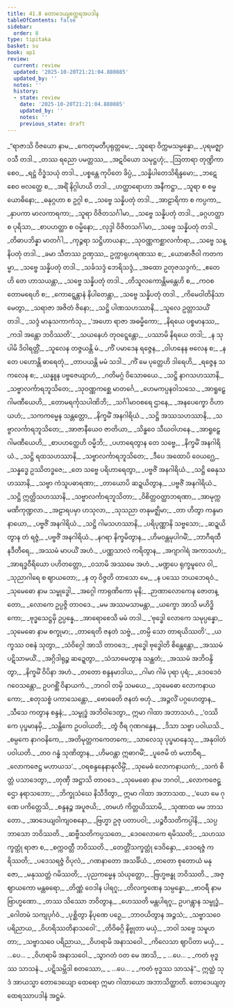 ```yaml
---
title: 41.8 တောဒေယျတ္ထေရအပဒါန
tableOfContents: false
sidebar:
  order: 8
type: tipitaka
basket: su
book: ap1
review:
  current: review
  updated: '2025-10-20T21:21:04.880885'
  updated_by: ''
  notes: ''
  history:
  - state: review
    date: '2025-10-20T21:21:04.880885'
    updated_by: ''
    notes: ''
    previous_state: draft
---
```



<DynamicBreadcrumb />


<ReviewStatus review={frontmatter.review} showDetails={true} />

<HypothesisAnnotation frontmatter={frontmatter} />

<Division number="224" book="ap1" e="ch" v="20" p="415">

<Paragraph number="5084" type="verses" book="ap1">
_“ရာဇာသိ ဝိဇယော နာမ,_  
_ကေတုမတီပုရုတ္တမေ;_  
_သူရော ဝိက္ကမသမ္ပန္နော,_  
_ပုရမဇ္ဈာဝသီ တဒါ._  

</Paragraph>

</Division>
<Division number="225" book="ap1" e="ch" v="20" p="415">

<Paragraph number="5085" type="verses" book="ap1">
_တဿ ရညော ပမတ္တဿ,_  
_အဋဝိယော သမုဋ္ဌဟုံ;_  
_ဩတာရာ တုဏ္ဍိကာ စေဝ,_  
_ရဋ္ဌံ ဝိဒ္ဓံသယုံ တဒါ._  

</Paragraph>

</Division>
<Division number="226" book="ap1" e="ch" v="20" p="415">

<Paragraph number="5086" type="verses" book="ap1">
_ပစ္စန္တေ ကုပိတေ ခိပ္ပံ,_  
_သန္နိပါတေသိရိန္ဒမော;_  
_ဘဋေ စေဝ ဗလတ္ထေ စ,_  
_အရိံ နိဂ္ဂါဟယိ တဒါ._  

</Paragraph>

</Division>
<Division number="227" book="ap1" e="ch" v="20" p="415">

<Paragraph number="5087" type="verses" book="ap1">
_ဟတ္ထာရောဟာ အနီကဋ္ဌာ,_  
_သူရာ စ စမ္မယောဓိနော;_  
_ဓနုဂ္ဂဟာ စ ဥဂ္ဂါ စ,_  
_သဗ္ဗေ သန္နိပတုံ တဒါ._  

</Paragraph>

</Division>
<Division number="228" book="ap1" e="ch" v="20" p="415">

<Paragraph number="5088" type="verses" book="ap1">
_အာဠာရိကာ စ ကပ္ပကာ,_  
_နှာပကာ မာလကာရကာ;_  
_သူရာ ဝိဇိတသင်္ဂါမာ,_  
_သဗ္ဗေ သန္နိပတုံ တဒါ._  

</Paragraph>

</Division>
<Division number="229" book="ap1" e="ch" v="20" p="415">

<Paragraph number="5089" type="verses" book="ap1">
_ခဂ္ဂဟတ္ထာ စ ပုရိသာ,_  
_စာပဟတ္ထာ စ ဝမ္မိနော;_  
_လုဒ္ဒါ ဝိဇိတသင်္ဂါမာ,_  
_သဗ္ဗေ သန္နိပတုံ တဒါ._  

</Paragraph>

</Division>
<Division number="230" book="ap1" e="ch" v="20" p="416">

<Paragraph number="5090" type="verses" book="ap1">
_တိဓာပဘိန္နာ မာတင်္ဂါ,_  
_ကုဉ္ဇရာ သဋ္ဌိဟာယနာ;_  
_သုဝဏ္ဏကစ္ဆာလင်္ကာရာ,_  
_သဗ္ဗေ သန္နိပတုံ တဒါ._  

</Paragraph>

</Division>
<Division number="231" book="ap1" e="ch" v="20" p="416">

<Paragraph number="5091" type="verses" book="ap1">
_ခမာ သီတဿ ဥဏှဿ,_  
ဥက္ကာရုဟရဏဿ စ;_  
_ယောဓာဇီဝါ ကတကမ္မာ,_  
_သဗ္ဗေ သန္နိပတုံ တဒါ._  

</Paragraph>

</Division>
<Division number="232" book="ap1" e="ch" v="20" p="416">

<Paragraph number="5092" type="verses" book="ap1">
_သင်္ခသဒ္ဒံ ဘေရိသဒ္ဒံ,_  
_အထော ဥတုဇသဒ္ဒကံ;_  
_ဧတေဟိ တေ ဟာသယန္တာ,_  
_သဗ္ဗေ သန္နိပတုံ တဒါ._  

</Paragraph>

</Division>
<Division number="233" book="ap1" e="ch" v="20" p="416">

<Paragraph number="5093" type="verses" book="ap1">
_တိသူလကောန္တိမန္တေဟိ စ,_  
_ကဝစတောမရေဟိ စ;_  
_ကောဋ္ဋေန္တာနံ နိပါတေန္တာ,_  
_သဗ္ဗေ သန္နိပတုံ တဒါ._  

</Paragraph>

</Division>
<Division number="234" book="ap1" e="ch" v="20" p="416">

<Paragraph number="5094" type="verses" book="ap1">
_ကိမေဝါတိနိသာမေတွာ,_  
_သရာဇာ အဇိတံ ဇိနော;_  
_သဋ္ဌိ ပါဏသဟဿာနိ,_  
_သူလေ ဥတ္တာသယိံ တဒါ._  

</Paragraph>

</Division>
<Division number="235" book="ap1" e="ch" v="20" p="416">

<Paragraph number="5095" type="verses" book="ap1">
_သဒ္ဒံ မာနုသကာကံသု,_  
_‘အဟော ရာဇာ အဓမ္မိကော;_  
_နိရယေ ပစ္စမာနဿ,_  
_ကဒါ အန္တော ဘဝိဿတိ’._  

</Paragraph>

</Division>
<Division number="236" book="ap1" e="ch" v="20" p="416">

<Paragraph number="5096" type="verses" book="ap1">
_သယနေဟံ တုဝဋ္ဋေန္တော,_  
_ပဿာမိ နိရယေ တဒါ;_  
_န သုပါမိ ဒိဝါရတ္တိံ,_  
_သူလေန တဇ္ဇယန္တိ မံ._  

</Paragraph>

</Division>
<Division number="237" book="ap1" e="ch" v="20" p="416">

<Paragraph number="5097" type="verses" book="ap1">
_ကိံ ပမာဒေန ရဇ္ဇေန,_  
_ဝါဟနေန ဗလေန စ;_  
_န တေ ပဟောန္တိ ဓာရေတုံ,_  
_တာပယန္တိ မမံ သဒါ._  

</Paragraph>

</Division>
<Division number="238" book="ap1" e="ch" v="20" p="416">

<Paragraph number="5098" type="verses" book="ap1">
_ကိံ မေ ပုတ္တေဟိ ဒါရေဟိ,_  
_ရဇ္ဇေန သကလေန စ;_  
_ယန္နူန ပဗ္ဗဇေယျာဟံ,_  
_ဂတိမဂ္ဂံ ဝိသောဓယေ._  

</Paragraph>

</Division>
<Division number="239" book="ap1" e="ch" v="20" p="416">

<Paragraph number="5099" type="verses" book="ap1">
_သဋ္ဌိ နာဂသဟဿာနိ,_  
_သဗ္ဗာလင်္ကာရဘူသိတေ;_  
_သုဝဏ္ဏကစ္ဆေ မာတင်္ဂေ,_  
_ဟေမကပ္ပနဝါသသေ._  

</Paragraph>

</Division>
<Division number="240" book="ap1" e="ch" v="20" p="416">

<Paragraph number="5100" type="verses" book="ap1">
_အာရူဠှေ ဂါမဏီယေဟိ,_  
_တောမရင်္ကုသပါဏိဘိ;_  
_သင်္ဂါမာဝစရေ ဌာနေ,_  
_အနပေက္ခော ဝိဟာယဟံ;_  
_သကကမ္မေန သန္တတ္တော,_  
_နိက္ခမိံ အနဂါရိယံ._  

</Paragraph>

</Division>
<Division number="241" book="ap1" e="ch" v="20" p="417">

<Paragraph number="5101" type="verses" book="ap1">
_သဋ္ဌိ အဿသဟဿာနိ,_  
_သဗ္ဗာလင်္ကာရဘူသိတေ;_  
_အာဇာနီယေဝ ဇာတိယာ,_  
_သိန္ဓဝေ သီဃဝါဟနေ._  

</Paragraph>

</Division>
<Division number="242" book="ap1" e="ch" v="20" p="417">

<Paragraph number="5102" type="verses" book="ap1">
_အာရူဠှေ ဂါမဏီယေဟိ,_  
_စာပဟတ္ထေဟိ ဝမ္မိဘိ;_  
_ပဟာရေတွာန တေ သဗ္ဗေ,_  
_နိက္ခမိံ အနဂါရိယံ._  

</Paragraph>

</Division>
<Division number="243" book="ap1" e="ch" v="20" p="417">

<Paragraph number="5103" type="verses" book="ap1">
_သဋ္ဌိ ရထသဟဿာနိ,_  
_သဗ္ဗာလင်္ကာရဘူသိတေ;_  
_ဒီပေ အထောပိ ဝေယဂ္ဃေ,_  
_သန္နဒ္ဓေ ဥဿိတဒ္ဓဇေ;_  
_တေ သဗ္ဗေ ပရိဟာရေတွာ,_  
_ပဗ္ဗဇိံ အနဂါရိယံ._  

</Paragraph>

</Division>
<Division number="244" book="ap1" e="ch" v="20" p="417">

<Paragraph number="5104" type="verses" book="ap1">
_သဋ္ဌိ ဓေနုသဟဿာနိ,_  
_သဗ္ဗာ ကံသူပဓာရဏာ;_  
_တာယောပိ ဆဍ္ဍယိတွာန,_  
_ပဗ္ဗဇိံ အနဂါရိယံ._  

</Paragraph>

</Division>
<Division number="245" book="ap1" e="ch" v="20" p="417">

<Paragraph number="5105" type="verses" book="ap1">
_သဋ္ဌိ ဣတ္ထိသဟဿာနိ,_  
_သဗ္ဗာလင်္ကာရဘူသိတာ;_  
_ဝိစိတ္တဝတ္ထာဘရဏာ,_  
_အာမုက္ကမဏိကုဏ္ဍလာ._  

</Paragraph>

</Division>
<Division number="246" book="ap1" e="ch" v="20" p="417">

<Paragraph number="5106" type="verses" book="ap1">
_အဠာရပမှာ ဟသုလာ,_  
_သုသညာ တနုမဇ္ဈိမာ;_  
_တာ ဟိတွာ ကန္ဒမာနာယော,_  
_ပဗ္ဗဇိံ အနဂါရိယံ._  

</Paragraph>

</Division>
<Division number="247" book="ap1" e="ch" v="20" p="417">

<Paragraph number="5107" type="verses" book="ap1">
_သဋ္ဌိ ဂါမသဟဿာနိ,_  
_ပရိပုဏ္ဏာနိ သဗ္ဗသော;_  
_ဆဍ္ဍယိတွာန တံ ရဇ္ဇံ,_  
_ပဗ္ဗဇိံ အနဂါရိယံ._  

</Paragraph>

</Division>
<Division number="248" book="ap1" e="ch" v="20" p="417">

<Paragraph number="5108" type="verses" book="ap1">
_နဂရာ နိက္ခမိတွာန,_  
_ဟိမဝန္တမုပါဂမိံ;_  
_ဘာဂီရထီနဒီတီရေ,_  
_အဿမံ မာပယိံ အဟံ._  

</Paragraph>

</Division>
<Division number="249" book="ap1" e="ch" v="20" p="417">

<Paragraph number="5109" type="verses" book="ap1">
_ပဏ္ဏသာလံ ကရိတွာန,_  
_အဂျာဂါရံ အကာသဟံ;_  
_အာရဒ္ဓဝီရိယော ပဟိတတ္တော,_  
_ဝသာမိ အဿမေ အဟံ._  

</Paragraph>

</Division>
<Division number="250" book="ap1" e="ch" v="20" p="417">

<Paragraph number="5110" type="verses" book="ap1">
_မဏ္ဍပေ ရုက္ခမူလေ ဝါ,_  
_သုညာဂါရေ စ ဈာယတော;_  
_န တု ဝိဇ္ဇတိ တာသော မေ,_  
_န ပဿေ ဘယဘေရဝံ._  

</Paragraph>

</Division>
<Division number="251" book="ap1" e="ch" v="20" p="417">

<Paragraph number="5111" type="verses" book="ap1">
_သုမေဓော နာမ သမ္ဗုဒ္ဓေါ,_  
_အဂ္ဂေါ ကာရုဏိကော မုနိ;_  
_ဉာဏာလောကေန ဇောတန္တော,_  
_လောကေ ဥပ္ပဇ္ဇိ တာဝဒေ._  

</Paragraph>

</Division>
<Division number="252" book="ap1" e="ch" v="20" p="417">

<Paragraph number="5112" type="verses" book="ap1">
_မမ အဿမသာမန္တာ,_  
_ယက္ခော အာသိ မဟိဒ္ဓိကော;_  
_ဗုဒ္ဓသေဋ္ဌမှိ ဥပ္ပန္နေ,_  
_အာရောစေသိ မမံ တဒါ._  

</Paragraph>

</Division>
<Division number="253" book="ap1" e="ch" v="20" p="418">

<Paragraph number="5113" type="verses" book="ap1">
_‘ဗုဒ္ဓေါ လောကေ သမုပ္ပန္နော,_  
_သုမေဓော နာမ စက္ခုမာ;_  
_တာရေတိ ဇနတံ သဗ္ဗံ,_  
_တမ္ပိ သော တာရယိဿတိ’._  

</Paragraph>

</Division>
<Division number="254" book="ap1" e="ch" v="20" p="418">

<Paragraph number="5114" type="verses" book="ap1">
_ယက္ခဿ ဝစနံ သုတွာ,_  
_သံဝိဂ္ဂေါ အာသိ တာဝဒေ;_  
_ဗုဒ္ဓေါ ဗုဒ္ဓေါတိ စိန္တေန္တော,_  
_အဿမံ ပဋိသာမယိံ._  

</Paragraph>

</Division>
<Division number="255" book="ap1" e="ch" v="20" p="418">

<Paragraph number="5115" type="verses" book="ap1">
_အဂ္ဂိဒါရုဉ္စ ဆဍ္ဍေတွာ,_  
_သံသာမေတွာန သန္ထတံ;_  
_အဿမံ အဘိဝန္ဒိတွာ,_  
_နိက္ခမိံ ဝိပိနာ အဟံ._  

</Paragraph>

</Division>
<Division number="256" book="ap1" e="ch" v="20" p="418">

<Paragraph number="5116" type="verses" book="ap1">
_တတော စန္ဒနမာဒါယ,_  
_ဂါမာ ဂါမံ ပုရာ ပုရံ;_  
_ဒေဝဒေဝံ ဂဝေသန္တော,_  
ဥပဂစ္ဆိံ ဝိနာယကံ._  

</Paragraph>

</Division>
<Division number="257" book="ap1" e="ch" v="20" p="418">

<Paragraph number="5117" type="verses" book="ap1">
_ဘဂဝါ တမှိ သမယေ,_  
_သုမေဓော လောကနာယကော;_  
_စတုသစ္စံ ပကာသေန္တော,_  
_ဗောဓေတိ ဇနတံ ဗဟုံ._  

</Paragraph>

</Division>
<Division number="258" book="ap1" e="ch" v="20" p="418">

<Paragraph number="5118" type="verses" book="ap1">
_အဉ္ဇလိံ ပဂ္ဂဟေတွာန,_  
_သီသေ ကတွာန စန္ဒနံ;_  
_သမ္ဗုဒ္ဓံ အဘိဝါဒေတွာ,_  
ဣမာ ဂါထာ အဘာသဟံ._  

</Paragraph>

</Division>
<Division number="259" book="ap1" e="ch" v="20" p="418">

<Paragraph number="5119" type="verses" book="ap1">
_‘ဝဿိကေ ပုပ္ဖမာနမှိ,_  
_သန္တိကေ ဥပဝါယတိ;_  
_တွံ ဝီရ ဂုဏဂန္ဓေန,_  
_ဒိသာ သဗ္ဗာ ပဝါယသိ._  

</Paragraph>

</Division>
<Division number="260" book="ap1" e="ch" v="20" p="418">

<Paragraph number="5120" type="verses" book="ap1">
_စမ္ပကေ နာဂဝနိကေ,_  
_အတိမုတ္တကကေတကေ;_  
_သာလေသု ပုပ္ဖမာနေသု,_  
_အနုဝါတံ ပဝါယတိ._  

</Paragraph>

</Division>
<Division number="261" book="ap1" e="ch" v="20" p="418">

<Paragraph number="5121" type="verses" book="ap1">
_တဝ ဂန္ဓံ သုဏိတွာန,_  
_ဟိမဝန္တာ ဣဓာဂမိံ;_  
_ပူဇေမိ တံ မဟာဝီရ,_  
_လောကဇေဋ္ဌ မဟာယသ’._  

</Paragraph>

</Division>
<Division number="262" book="ap1" e="ch" v="20" p="418">

<Paragraph number="5122" type="verses" book="ap1">
_ဝရစန္ဒနေနာနုလိမ္ပိံ,_  
_သုမေဓံ လောကနာယကံ;_  
_သကံ စိတ္တံ ပသာဒေတွာ,_  
_တုဏှီ အဋ္ဌာသိ တာဝဒေ._  

</Paragraph>

</Division>
<Division number="263" book="ap1" e="ch" v="20" p="418">

<Paragraph number="5123" type="verses" book="ap1">
_သုမေဓော နာမ ဘဂဝါ,_  
_လောကဇေဋ္ဌော နရာသဘော;_  
_ဘိက္ခုသံဃေ နိသီဒိတွာ,_  
ဣမာ ဂါထာ အဘာသထ._  

</Paragraph>

</Division>
<Division number="264" book="ap1" e="ch" v="20" p="418">

<Paragraph number="5124" type="verses" book="ap1">
_‘ယော မေ ဂုဏေ ပကိတ္တေသိ,_  
_စန္ဒနဉ္စ အပူဇယိ;_  
_တမဟံ ကိတ္တယိဿာမိ,_  
_သုဏာထ မမ ဘာသတော._  

</Paragraph>

</Division>
<Division number="265" book="ap1" e="ch" v="20" p="418">

<Paragraph number="5125" type="verses" book="ap1">
_အာဒေယျဝါကျဝစနော,_  
_ဗြဟ္မာ ဥဇု ပတာပဝါ;_  
_ပဉ္စဝီသတိကပ္ပါနိ,_  
_သပ္ပဘာသော ဘဝိဿတိ._  

</Paragraph>

</Division>
<Division number="266" book="ap1" e="ch" v="20" p="418">

<Paragraph number="5126" type="verses" book="ap1">
_ဆဗ္ဗီသတိကပ္ပသတေ,_  
_ဒေဝလောကေ ရမိဿတိ;_  
_သဟဿက္ခတ္တုံ ရာဇာ စ,_  
_စက္ကဝတ္တီ ဘဝိဿတိ._  

</Paragraph>

</Division>
<Division number="267" book="ap1" e="ch" v="20" p="419">

<Paragraph number="5127" type="verses" book="ap1">
_တေတ္တိံသက္ခတ္တုံ ဒေဝိန္ဒော,_  
_ဒေဝရဇ္ဇံ ကရိဿတိ;_  
_ပဒေသရဇ္ဇံ ဝိပုလံ,_  
_ဂဏနာတော အသင်္ခိယံ._  

</Paragraph>

</Division>
<Division number="268" book="ap1" e="ch" v="20" p="419">

<Paragraph number="5128" type="verses" book="ap1">
_တတော စုတောယံ မနုဇော,_  
_မနုဿတ္တံ ဂမိဿတိ;_  
_ပုညကမ္မေန သံယုတ္တော,_  
_ဗြဟ္မဗန္ဓု ဘဝိဿတိ._  

</Paragraph>

</Division>
<Division number="269" book="ap1" e="ch" v="20" p="419">

<Paragraph number="5129" type="verses" book="ap1">
_အဇ္ဈာယကော မန္တဓရော,_  
_တိဏ္ဏံ ဝေဒါန ပါရဂူ;_  
_တိလက္ခဏေန သမ္ပန္နော,_  
_ဗာဝရီ နာမ ဗြာဟ္မဏော._  

</Paragraph>

</Division>
<Division number="270" book="ap1" e="ch" v="20" p="419">

<Paragraph number="5130" type="verses" book="ap1">
_တဿ သိဿော ဘဝိတွာန,_  
_ဟေဿတိ မန္တပါရဂူ;_  
ဥပဂန္တွာန သမ္ဗုဒ္ဓံ,_  
_ဂေါတမံ သကျပုင်္ဂဝံ._  

</Paragraph>

</Division>
<Division number="271" book="ap1" e="ch" v="20" p="419">

<Paragraph number="5131" type="verses" book="ap1">
_ပုစ္ဆိတွာ နိပုဏေ ပဉှေ,_  
_ဘာဝယိတွာန အဉ္ဇသံ;_  
_သဗ္ဗာသဝေ ပရိညာယ,_  
_ဝိဟရိဿတိနာသဝေါ’._  

</Paragraph>

</Division>
<Division number="272" book="ap1" e="ch" v="20" p="419">

<Paragraph number="5132" type="verses" book="ap1">
_တိဝိဓဂ္ဂိ နိဗ္ဗုတာ မယှံ,_  
_ဘဝါ သဗ္ဗေ သမူဟတာ;_  
_သဗ္ဗာသဝေ ပရိညာယ,_  
_ဝိဟရာမိ အနာသဝေါ._  

</Paragraph>

</Division>
<Division number="273" book="ap1" e="ch" v="20" p="419">

<Paragraph number="5133" type="verses" book="ap1">
_ကိလေသာ ဈာပိတာ မယှံ,_  
_ …ပေ… _  
_ဝိဟရာမိ အနာသဝေါ._  

</Paragraph>

</Division>
<Division number="274" book="ap1" e="ch" v="20" p="419">

<Paragraph number="5134" type="verses" book="ap1">
_သွာဂတံ ဝတ မေ အာသိ,_  
_ …ပေ… _  
_ကတံ ဗုဒ္ဓဿ သာသနံ._  

</Paragraph>

</Division>
<Division number="275" book="ap1" e="ch" v="20" p="419">

<Paragraph number="5135" type="verses" book="ap1">
_ပဋိသမ္ဘိဒါ စတဿော,_  
_ …ပေ… _  
_ကတံ ဗုဒ္ဓဿ သာသနံ”._  

</Paragraph>

<Paragraph number="5136" book="ap1">
ဣတ္ထံ သုဒံ အာယသ္မာ တောဒေယျော ထေရော ဣမာ ဂါထာယော အဘာသိတ္ထာတိ.

</Paragraph>
</Division>

<Paragraph number="5137" type="center" book="ap1">
တောဒေယျတ္ထေရဿာပဒါနံ အဋ္ဌမံ.
</Paragraph>